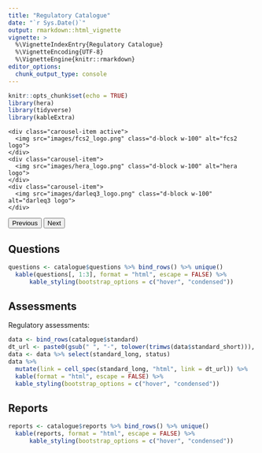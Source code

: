 ```yaml
---
title: "Regulatory Catalogue"
date: "`r Sys.Date()`"
output: rmarkdown::html_vignette
vignette: >
  %\VignetteIndexEntry{Regulatory Catalogue}
  %\VignetteEncoding{UTF-8}  
  %\VignetteEngine{knitr::rmarkdown}
editor_options: 
  chunk_output_type: console
---
```


```r
knitr::opts_chunk$set(echo = TRUE)
library(hera)
library(tidyverse)
library(kableExtra)
```

<div id="carouselExampleControls" class="carousel slide" data-bs-ride="carousel">
  <div class="carousel-inner">
    <div class="carousel-item active">
      <img src="images/fcs2_logo.png" class="d-block w-100" alt="fcs2 logo">
    </div>
    <div class="carousel-item">
      <img src="images/hera_logo.png" class="d-block w-100" alt="hera logo">
    </div>
    <div class="carousel-item">
      <img src="images/darleq3_logo.png" class="d-block w-100" alt="darleq3 logo">
    </div>
  </div>
  <button class="carousel-control-prev" type="button" data-bs-target="#carouselExampleControls" data-bs-slide="prev">
    <span class="carousel-control-prev-icon" aria-hidden="true"></span>
    <span class="visually-hidden">Previous</span>
  </button>
  <button class="carousel-control-next" type="button" data-bs-target="#carouselExampleControls" data-bs-slide="next">
    <span class="carousel-control-next-icon" aria-hidden="true"></span>
    <span class="visually-hidden">Next</span>
  </button>
</div>


## Questions

```r

questions <- catalogue$questions %>% bind_rows() %>% unique()
  kable(questions[, 1:3], format = "html", escape = FALSE) %>% 
      kable_styling(bootstrap_options = c("hover", "condensed")) 

```

## Assessments

Regulatory assessments:

```r

data <- bind_rows(catalogue$standard)
dt_url <- paste0(gsub(" ", "-", tolower(trimws(data$standard_short))), ".html")
data <- data %>% select(standard_long, status)
data %>% 
  mutate(link = cell_spec(standard_long, "html", link = dt_url)) %>%
  kable(format = "html", escape = FALSE) %>%
  kable_styling(bootstrap_options = c("hover", "condensed")) 
```

## Reports

```r

reports <- catalogue$reports %>% bind_rows() %>% unique()
  kable(reports, format = "html", escape = FALSE) %>% 
      kable_styling(bootstrap_options = c("hover", "condensed")) 

```


